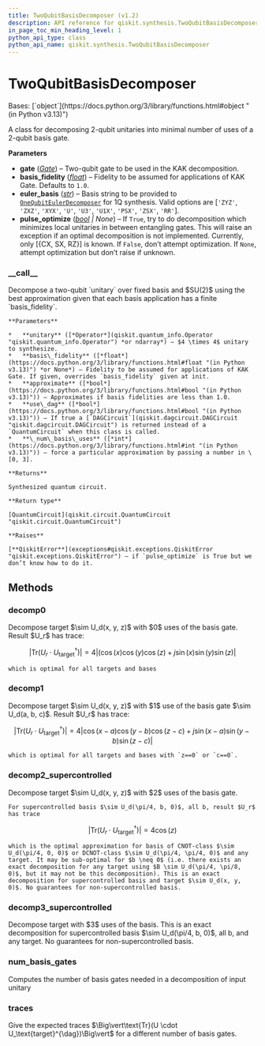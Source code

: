 ```yaml
---
title: TwoQubitBasisDecomposer (v1.2)
description: API reference for qiskit.synthesis.TwoQubitBasisDecomposer in qiskit v1.2
in_page_toc_min_heading_level: 1
python_api_type: class
python_api_name: qiskit.synthesis.TwoQubitBasisDecomposer
---
```


# TwoQubitBasisDecomposer

<Class id="qiskit.synthesis.TwoQubitBasisDecomposer" isDedicatedPage={true} github="https://github.com/Qiskit/qiskit/tree/stable/1.2/qiskit/synthesis/two_qubit/two_qubit_decompose.py#L497-L699" signature="qiskit.synthesis.TwoQubitBasisDecomposer(gate, basis_fidelity=1.0, euler_basis='U', pulse_optimize=None)" modifiers="class">
  Bases: [`object`](https://docs.python.org/3/library/functions.html#object "(in Python v3.13)")

  A class for decomposing 2-qubit unitaries into minimal number of uses of a 2-qubit basis gate.

  **Parameters**

  *   **gate** ([*Gate*](qiskit.circuit.Gate "qiskit.circuit.Gate")) – Two-qubit gate to be used in the KAK decomposition.
  *   **basis\_fidelity** ([*float*](https://docs.python.org/3/library/functions.html#float "(in Python v3.13)")) – Fidelity to be assumed for applications of KAK Gate. Defaults to `1.0`.
  *   **euler\_basis** ([*str*](https://docs.python.org/3/library/stdtypes.html#str "(in Python v3.13)")) – Basis string to be provided to [`OneQubitEulerDecomposer`](qiskit.synthesis.OneQubitEulerDecomposer "qiskit.synthesis.OneQubitEulerDecomposer") for 1Q synthesis. Valid options are \[`'ZYZ'`, `'ZXZ'`, `'XYX'`, `'U'`, `'U3'`, `'U1X'`, `'PSX'`, `'ZSX'`, `'RR'`].
  *   **pulse\_optimize** ([*bool*](https://docs.python.org/3/library/functions.html#bool "(in Python v3.13)") *| None*) – If `True`, try to do decomposition which minimizes local unitaries in between entangling gates. This will raise an exception if an optimal decomposition is not implemented. Currently, only \[\{CX, SX, RZ}] is known. If `False`, don’t attempt optimization. If `None`, attempt optimization but don’t raise if unknown.

  ### \_\_call\_\_

  <Function id="qiskit.synthesis.TwoQubitBasisDecomposer.__call__" github="https://github.com/Qiskit/qiskit/tree/stable/1.2/qiskit/synthesis/two_qubit/two_qubit_decompose.py#L613-L692" signature="__call__(unitary, basis_fidelity=None, approximate=True, use_dag=False, *, _num_basis_uses=None)">
    Decompose a two-qubit `unitary` over fixed basis and $SU(2)$ using the best approximation given that each basis application has a finite `basis_fidelity`.

    **Parameters**

    *   **unitary** ([*Operator*](qiskit.quantum_info.Operator "qiskit.quantum_info.Operator") *or ndarray*) – $4 \times 4$ unitary to synthesize.
    *   **basis\_fidelity** ([*float*](https://docs.python.org/3/library/functions.html#float "(in Python v3.13)") *or None*) – Fidelity to be assumed for applications of KAK Gate. If given, overrides `basis_fidelity` given at init.
    *   **approximate** ([*bool*](https://docs.python.org/3/library/functions.html#bool "(in Python v3.13)")) – Approximates if basis fidelities are less than 1.0.
    *   **use\_dag** ([*bool*](https://docs.python.org/3/library/functions.html#bool "(in Python v3.13)")) – If true a [`DAGCircuit`](qiskit.dagcircuit.DAGCircuit "qiskit.dagcircuit.DAGCircuit") is returned instead of a `QuantumCircuit` when this class is called.
    *   **\_num\_basis\_uses** ([*int*](https://docs.python.org/3/library/functions.html#int "(in Python v3.13)")) – force a particular approximation by passing a number in \[0, 3].

    **Returns**

    Synthesized quantum circuit.

    **Return type**

    [QuantumCircuit](qiskit.circuit.QuantumCircuit "qiskit.circuit.QuantumCircuit")

    **Raises**

    [**QiskitError**](exceptions#qiskit.exceptions.QiskitError "qiskit.exceptions.QiskitError") – if `pulse_optimize` is True but we don’t know how to do it.
  </Function>

  ## Methods

  ### decomp0

  <Function id="qiskit.synthesis.TwoQubitBasisDecomposer.decomp0" github="https://github.com/Qiskit/qiskit/tree/stable/1.2/qiskit/synthesis/two_qubit/two_qubit_decompose.py#L556-L570" signature="decomp0(target)" modifiers="static">
    Decompose target $\sim U_d(x, y, z)$ with $0$ uses of the basis gate. Result $U_r$ has trace:

$$
\Big\vert\text{Tr}(U_r\cdot U_\text{target}^{\dag})\Big\vert =
4\Big\vert (\cos(x)\cos(y)\cos(z)+ j \sin(x)\sin(y)\sin(z)\Big\vert
$$

    which is optimal for all targets and bases
  </Function>

  ### decomp1

  <Function id="qiskit.synthesis.TwoQubitBasisDecomposer.decomp1" github="https://github.com/Qiskit/qiskit/tree/stable/1.2/qiskit/synthesis/two_qubit/two_qubit_decompose.py#L572-L584" signature="decomp1(target)">
    Decompose target $\sim U_d(x, y, z)$ with $1$ use of the basis gate $\sim U_d(a, b, c)$. Result $U_r$ has trace:

$$
\Big\vert\text{Tr}(U_r \cdot U_\text{target}^{\dag})\Big\vert =
4\Big\vert \cos(x-a)\cos(y-b)\cos(z-c) + j \sin(x-a)\sin(y-b)\sin(z-c)\Big\vert
$$

    which is optimal for all targets and bases with `z==0` or `c==0`.
  </Function>

  ### decomp2\_supercontrolled

  <Function id="qiskit.synthesis.TwoQubitBasisDecomposer.decomp2_supercontrolled" github="https://github.com/Qiskit/qiskit/tree/stable/1.2/qiskit/synthesis/two_qubit/two_qubit_decompose.py#L586-L603" signature="decomp2_supercontrolled(target)">
    Decompose target $\sim U_d(x, y, z)$ with $2$ uses of the basis gate.

    For supercontrolled basis $\sim U_d(\pi/4, b, 0)$, all b, result $U_r$ has trace

$$
\Big\vert\text{Tr}(U_r \cdot U_\text{target}^\dag) \Big\vert = 4\cos(z)
$$

    which is the optimal approximation for basis of CNOT-class $\sim U_d(\pi/4, 0, 0)$ or DCNOT-class $\sim U_d(\pi/4, \pi/4, 0)$ and any target. It may be sub-optimal for $b \neq 0$ (i.e. there exists an exact decomposition for any target using $B \sim U_d(\pi/4, \pi/8, 0)$, but it may not be this decomposition). This is an exact decomposition for supercontrolled basis and target $\sim U_d(x, y, 0)$. No guarantees for non-supercontrolled basis.
  </Function>

  ### decomp3\_supercontrolled

  <Function id="qiskit.synthesis.TwoQubitBasisDecomposer.decomp3_supercontrolled" github="https://github.com/Qiskit/qiskit/tree/stable/1.2/qiskit/synthesis/two_qubit/two_qubit_decompose.py#L605-L611" signature="decomp3_supercontrolled(target)">
    Decompose target with $3$ uses of the basis. This is an exact decomposition for supercontrolled basis $\sim U_d(\pi/4, b, 0)$, all b, and any target. No guarantees for non-supercontrolled basis.
  </Function>

  ### num\_basis\_gates

  <Function id="qiskit.synthesis.TwoQubitBasisDecomposer.num_basis_gates" github="https://github.com/Qiskit/qiskit/tree/stable/1.2/qiskit/synthesis/two_qubit/two_qubit_decompose.py#L549-L554" signature="num_basis_gates(unitary)">
    Computes the number of basis gates needed in a decomposition of input unitary
  </Function>

  ### traces

  <Function id="qiskit.synthesis.TwoQubitBasisDecomposer.traces" github="https://github.com/Qiskit/qiskit/tree/stable/1.2/qiskit/synthesis/two_qubit/two_qubit_decompose.py#L694-L699" signature="traces(target)">
    Give the expected traces $\Big\vert\text{Tr}(U \cdot U_\text{target}^{\dag})\Big\vert$ for a different number of basis gates.
  </Function>
</Class>

